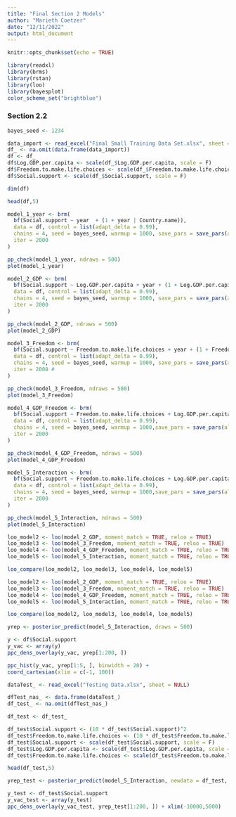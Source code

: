 ---
title: "Final Section 2 Models"
author: "Marieth Coetzer"
date: "12/11/2022"
output: html_document
---

```{r setup, include=FALSE}
knitr::opts_chunk$set(echo = TRUE)
```


```{r}

library(readxl)
library(brms) 
library(rstan)
library(loo)
library(bayesplot)
color_scheme_set("brightblue")

```
### Section 2.2

```{r}

bayes_seed <- 1234

data_import <- read_excel("Final Small Training Data Set.xlsx", sheet = NULL)
df_ <- na.omit(data.frame(data_import))
df <- df_
df$Log.GDP.per.capita <- scale(df_$Log.GDP.per.capita, scale = F)
df$Freedom.to.make.life.choices <- scale(df_$Freedom.to.make.life.choices, scale = F)
df$Social.support <- scale(df_$Social.support, scale = F)

dim(df)

head(df,5)

```

```{r}

model_1_year <- brm(
  bf(Social.support ~ year  + (1 + year | Country.name)),
  data = df, control = list(adapt_delta = 0.99),
  chains = 4, seed = bayes_seed, warmup = 1000, save_pars = save_pars(all = TRUE),
  iter = 2000
)

pp_check(model_1_year, ndraws = 500)
plot(model_1_year)

```

```{r}

model_2_GDP <- brm(
  bf(Social.support ~ Log.GDP.per.capita + year + (1 + Log.GDP.per.capita + year | Country.name)),
  data = df, control = list(adapt_delta = 0.99),
  chains = 4, seed = bayes_seed, warmup = 1000, save_pars = save_pars(all = TRUE),
  iter = 2000 
)

pp_check(model_2_GDP, ndraws = 500)
plot(model_2_GDP)

```

```{r}

model_3_Freedom <- brm(
  bf(Social.support ~ Freedom.to.make.life.choices + year + (1 + Freedom.to.make.life.choices + year | Country.name)),
  data = df, control = list(adapt_delta = 0.99),
  chains = 4, seed = bayes_seed, warmup = 1000, save_pars = save_pars(all = TRUE),
  iter = 2000 # 
)

pp_check(model_3_Freedom, ndraws = 500)
plot(model_3_Freedom)

```

```{r}

model_4_GDP_Freedom <- brm(
  bf(Social.support ~ Freedom.to.make.life.choices + Log.GDP.per.capita + year + (1 + Freedom.to.make.life.choices +  Log.GDP.per.capita + year | Country.name)),
  data = df, control = list(adapt_delta = 0.99),
  chains = 4, seed = bayes_seed, warmup = 1000,save_pars = save_pars(all = TRUE),
  iter = 2000 
)

pp_check(model_4_GDP_Freedom, ndraws = 500)
plot(model_4_GDP_Freedom)

```

```{r}

model_5_Interaction <- brm(
  bf(Social.support ~ Freedom.to.make.life.choices + Log.GDP.per.capita + Freedom.to.make.life.choices:Log.GDP.per.capita + year + (1 + Freedom.to.make.life.choices +  Log.GDP.per.capita + year | Country.name)),
  data = df, control = list(adapt_delta = 0.99),
  chains = 4, seed = bayes_seed, warmup = 1000,save_pars = save_pars(all = TRUE),
  iter = 2000
)

pp_check(model_5_Interaction, ndraws = 500)
plot(model_5_Interaction)

```


```{r}

loo_model2 <- loo(model_2_GDP, moment_match = TRUE, reloo = TRUE)
loo_model3 <- loo(model_3_Freedom, moment_match = TRUE, reloo = TRUE)
loo_model4 <- loo(model_4_GDP_Freedom, moment_match = TRUE, reloo = TRUE)
loo_model5 <- loo(model_5_Interaction, moment_match = TRUE, reloo = TRUE)

loo_compare(loo_model2, loo_model3, loo_model4, loo_model5)

```


```{r}

loo_model2 <- loo(model_2_GDP, moment_match = TRUE, reloo = TRUE)
loo_model3 <- loo(model_3_Freedom, moment_match = TRUE, reloo = TRUE)
loo_model4 <- loo(model_4_GDP_Freedom, moment_match = TRUE, reloo = TRUE)
loo_model5 <- loo(model_5_Interaction, moment_match = TRUE, reloo = TRUE)

loo_compare(loo_model2, loo_model3, loo_model4, loo_model5)

```


```{r}

yrep <- posterior_predict(model_5_Interaction, draws = 500)

y <- df$Social.support
y_vac <- array(y)
ppc_dens_overlay(y_vac, yrep[1:200, ])

```

```{r}

ppc_hist(y_vac, yrep[1:5, ], binwidth = 20) +
coord_cartesian(xlim = c(-1, 100))

```


```{r}

dataTest_ <- read_excel("Testing Data.xlsx", sheet = NULL)

dfTest_nas_ <- data.frame(dataTest_)
df_test_ <- na.omit(dfTest_nas_)

df_test <- df_test_

df_test$Social.support <- (10 * df_test$Social.support)^2
df_test$Freedom.to.make.life.choices <- (10 * df_test$Freedom.to.make.life.choices)^2
df_test$Social.support <- scale(df_test$Social.support, scale = F)
df_test$Log.GDP.per.capita <- scale(df_test$Log.GDP.per.capita, scale = F)
df_test$Freedom.to.make.life.choices <- scale(df_test$Freedom.to.make.life.choices, scale = F)

head(df_test,5)

```

```{r}

yrep_test <- posterior_predict(model_5_Interaction, newdata = df_test, allow_new_levels = TRUE)

y_test <- df_test$Social.support
y_vac_test <- array(y_test)
ppc_dens_overlay(y_vac_test, yrep_test[1:200, ]) + xlim(-10000,5000)


```
